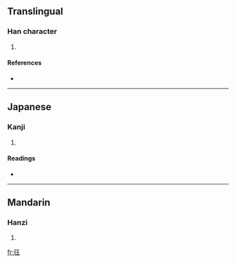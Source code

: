 ==Translingual==

===Han character===
{{Han char|rn=60|rad=彳|as=04|sn=7|four=|canj=竹人一土 (HOMG), X竹人一土 (XHOMG)}}

# {{defn|Han|sort=彳04}}

====References====
* {{Han ref|kx=0365.200|dkj=10058|dj=0685.130|hdz=20814.070|uh=5F7A|ud=24442}}

----

==Japanese==

===Kanji===
{{ja-kanji|grade=|rs=彳04}}

# {{defn|Japanese}}

====Readings====
* {{ja-readings|on=[[おう]] (ō)|kun=[[いそぎゆく]] (isogiyuku)}}

----

==Mandarin==

===Hanzi===
{{cmn-hanzi|pin=[[wáng]] ([[wang2]])|wg=wang<sup>2</sup>}}

# {{defn|Mandarin}}

[[fr:彺]]